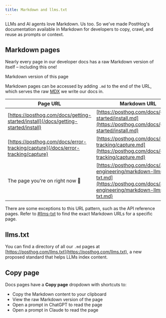 ```yaml
---
title: Markdown and llms.txt
---
```


LLMs and AI agents love Markdown. Us too. So we've made PostHog's documentation available in Markdown for developers to copy, crawl, and reuse as prompts or context.

## Markdown pages

Nearly every page in our developer docs has a raw Markdown version of itself – including this one!

<ProductScreenshot
    imageLight="https://res.cloudinary.com/dmukukwp6/image/upload/raw_md_112b8b399d.png"
    imageDark="https://res.cloudinary.com/dmukukwp6/image/upload/raw_md_dark_7c1b3013fc.png"
    alt="Markdown version of this page"
    classes="rounded"
    padding={false}
/>

<Caption>
Markdown version of this page
</Caption>

Markdown pages can be accessed by adding `.md` to the end of the URL, which serves the raw [MDX](https://mdxjs.com/) we write our docs in.

| Page URL | Markdown URL |
|----------|--------------|
| [https://posthog.com/docs/getting-started/install](/docs/getting-started/install) | [https://posthog.com/docs/getting-started/install.md](https://posthog.com/docs/getting-started/install.md) |
| [https://posthog.com/docs/error-tracking/capture](/docs/error-tracking/capture) | [https://posthog.com/docs/error-tracking/capture.md](https://posthog.com/docs/error-tracking/capture.md) |
| The page you're on right now 🫵 | [https://posthog.com/docs/ai-engineering/markdown-llms-txt.md](https://posthog.com/docs/ai-engineering/markdown-llms-txt.md) |

There are some exceptions to this URL pattern, such as the API reference pages. Refer to [#llms-txt](https://posthog.com/llms.txt) to find the exact Markdown URLs for a specific page.

## llms.txt

You can find a directory of all our `.md` pages at [https://posthog.com/llms.txt](https://posthog.com/llms.txt), a new proposed standard that helps LLMs index content.  

<ProductScreenshot
    imageLight="https://res.cloudinary.com/dmukukwp6/image/upload/llms_txt_9768b3b49d.png"
    imageDark="https://res.cloudinary.com/dmukukwp6/image/upload/llms_txt_dark_f207eb35de.png"
    alt="llms.txt"
    classes="rounded"
/>

## Copy page

<ProductScreenshot
    imageLight="https://res.cloudinary.com/dmukukwp6/image/upload/copy_page_c1c0828a1f.png"
    imageDark="https://res.cloudinary.com/dmukukwp6/image/upload/copy_page_dark_62248c27f8.png"
    alt="Copy page dropdown"
    classes="rounded"
/>

Docs pages have a **Copy page** dropdown with shortcuts to: 

- Copy the Markdown content to your clipboard
- View the raw Markdown version of the page
- Open a prompt in ChatGPT to read the page
- Open a prompt in Claude to read the page